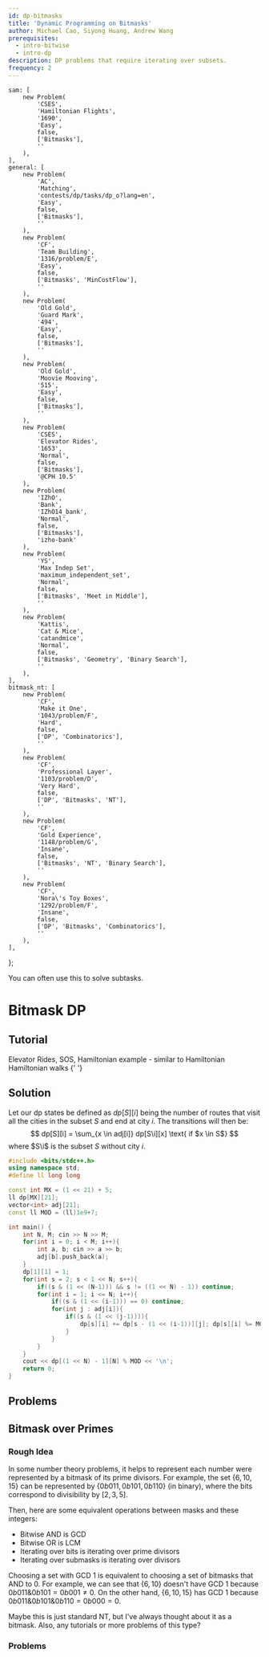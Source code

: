 ```yaml
---
id: dp-bitmasks
title: 'Dynamic Programming on Bitmasks'
author: Michael Cao, Siyong Huang, Andrew Wang
prerequisites:
  - intro-bitwise
  - intro-dp
description: DP problems that require iterating over subsets.
frequency: 2
---
```




	sam: [
		new Problem(
			'CSES',
			'Hamiltonian Flights',
			'1690',
			'Easy',
			false,
			['Bitmasks'],
			''
		),
	],
	general: [
		new Problem(
			'AC',
			'Matching',
			'contests/dp/tasks/dp_o?lang=en',
			'Easy',
			false,
			['Bitmasks'],
			''
		),
		new Problem(
			'CF',
			'Team Building',
			'1316/problem/E',
			'Easy',
			false,
			['Bitmasks', 'MinCostFlow'],
			''
		),
		new Problem(
			'Old Gold',
			'Guard Mark',
			'494',
			'Easy',
			false,
			['Bitmasks'],
			''
		),
		new Problem(
			'Old Gold',
			'Moovie Mooving',
			'515',
			'Easy',
			false,
			['Bitmasks'],
			''
		),
		new Problem(
			'CSES',
			'Elevator Rides',
			'1653',
			'Normal',
			false,
			['Bitmasks'],
			'@CPH 10.5'
		),
		new Problem(
			'IZhO',
			'Bank',
			'IZhO14_bank',
			'Normal',
			false,
			['Bitmasks'],
			'izho-bank'
		),
		new Problem(
			'YS',
			'Max Indep Set',
			'maximum_independent_set',
			'Normal',
			false,
			['Bitmasks', 'Meet in Middle'],
			''
		),
		new Problem(
			'Kattis',
			'Cat & Mice',
			'catandmice',
			'Normal',
			false,
			['Bitmasks', 'Geometry', 'Binary Search'],
			''
		),
	],
	bitmask_nt: [
		new Problem(
			'CF',
			'Make it One',
			'1043/problem/F',
			'Hard',
			false,
			['DP', 'Combinatorics'],
			''
		),
		new Problem(
			'CF',
			'Professional Layer',
			'1103/problem/D',
			'Very Hard',
			false,
			['DP', 'Bitmasks', 'NT'],
			''
		),
		new Problem(
			'CF',
			'Gold Experience',
			'1148/problem/G',
			'Insane',
			false,
			['Bitmasks', 'NT', 'Binary Search'],
			''
		),
		new Problem(
			'CF',
			'Nora\'s Toy Boxes',
			'1292/problem/F',
			'Insane',
			false,
			['DP', 'Bitmasks', 'Combinatorics'],
			''
		),
	],
};

<!-- new Problem('CF', 'Square Subsets', '895/problem/C', 'Easy', false, [], ''), -->

<Info title="Pro Tip">

You can often use this to solve subtasks.

</Info>

# Bitmask DP

<FocusProblem problem={problems.sam[0]} />

## Tutorial

<Resources>
	<Resource
		source="CPH"
		title="10.5 - DP on Bits, 19.2 - Hamiltonian Paths"
		starred
	>
		Elevator Rides, SOS, Hamiltonian
	</Resource>
	<Resource source="PAPS" title="9.4 - Subset DP">
		example - similar to Hamiltonian
	</Resource>
	<Resource source="CF" title="DP Over Subsets" url="337">
		Hamiltonian walks
	</Resource>
	<Resource
		source="HE@HackerEarth"
		title="DP and Bit Masking"
		url="https://www.hackerearth.com/practice/algorithms/dynamic-programming/bit-masking/tutorial/"
	>
		{' '}
	</Resource>
</Resources>

## Solution

<Spoiler title =  "Solution">

Let our dp states be defined as $dp[S][i]$ being the number of routes that visit all the cities in the subset $S$ and end at city $i$. The transitions will then be:
$$
dp[S][i] = \sum_{x \in adj[i]} dp[S\i][x] \text{ if $x \in S$}
$$
where $S\i$ is the subset $S$ without city $i$.

```cpp
#include <bits/stdc++.h>
using namespace std;
#define ll long long

const int MX = (1 << 21) + 5;
ll dp[MX][21];
vector<int> adj[21];
const ll MOD = (ll)1e9+7;

int main() {
	int N, M; cin >> N >> M;
	for(int i = 0; i < M; i++){
		int a, b; cin >> a >> b;
		adj[b].push_back(a);
	}
	dp[1][1] = 1;
	for(int s = 2; s < 1 << N; s++){
		if((s & (1 << (N-1))) && s != ((1 << N) - 1)) continue;
		for(int i = 1; i <= N; i++){
			if((s & (1 << (i-1))) == 0) continue;
			for(int j : adj[i]){
				if((s & (1 << (j-1)))){
					dp[s][i] += dp[s - (1 << (i-1))][j]; dp[s][i] %= MOD;
				}
			}
		}
	}
	cout << dp[(1 << N) - 1][N] % MOD << '\n';
	return 0;
}
```

</Spoiler>


## Problems

<Problems problems={problems.general} />

## Bitmask over Primes

### Rough Idea

In some number theory problems, it helps to represent each number were represented by a bitmask of its prime divisors. For example, the set $\{6, 10, 15 \}$ can be represented by $\{0b011, 0b101, 0b110 \}$ (in binary), where the bits correspond to divisibility by $[2, 3, 5]$.

Then, here are some equivalent operations between masks and these integers:

 - Bitwise AND is GCD
 - Bitwise OR is LCM
 - Iterating over bits is iterating over prime divisors
 - Iterating over submasks is iterating over divisors

<!-- 
In particular those that involve making GCD equal to $1$, may be optimized using a sort of bitmask over primes. 
 -->
Choosing a set with GCD $1$ is equivalent to choosing a set of bitmasks that AND to $0$. For example, we can see that $\{6, 10 \}$ doesn't have GCD $1$ because $0b011 \& 0b101 = 0b001 \neq 0$. On the other hand, $\{6, 10, 15 \}$ has GCD $1$ because $0b011 \& 0b101 \& 0b110 = 0b000 = 0$.



<!-- 
Therefore, if we have a reasonably short list of primes (perhaps $\leq 20$), then we can simply represent numbers with their prime divisors bitmask and change the NT problem to a bitmask problem.
(Similar ideas can be used to tackle Professional Layer/Nora's Toy Boxes)

However, in less restricted cases, there are usually much more than just 20 bits.
Suppose the upper limit on input integers is $100000$.
There are $9592$ primes that are less than $100000$, and if each of those primes represents a bit, then we would have way too many possible bitmasks.
However, with only $100000$ distinct integers, clearly we do not need to consider all $2^{9592}$ bitmasks.

Notice how masks like $0b1100 \dots 000$ (which corresponds to $99991 \times 99989 = 9998000099$) exceed the maximum limit on the input.
Thus, they would never actually be used. 
In fact, the vast majority of the $2^{9592}$ masks are unusable in the same way;
we only care about the masks which correspond to integers less than the upper limit, which in this case is $100000$.

Additionally, bitmasks of length $9592$ are extraordinarily long.
Since we know a conservative bound of $100000$ different bitmasks anyways, one may consider trying to assign each bitmask to an integer between $1$ and $100000$.
In fact, the simplest way to do this is just to assign each bitmask to the integer it corresponds to -- ignoring the mask altogether!
(Notice how not all integers actually correspond to a bitmask. The bitmask corresponding to $4$, for example, would be represented by the integer $2$)
 -->

<!-- Operating like this makes it easier to think about and apply PIE or SOS wrt numbers and GCDs. -->

<!-- (Similar ideas can be used to tackle Gold Experience) -->

<IncompleteSection>

Maybe this is just standard NT, but I've always thought about it as a bitmask. Also, any tutorials or more problems of this type?

</IncompleteSection>

### Problems

<Problems problems={problems.bitmask_nt} />
